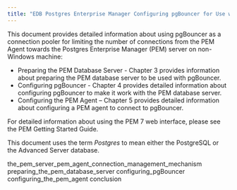 ```yaml
---
title: "EDB Postgres Enterprise Manager Configuring pgBouncer for Use with PEM Agents"
---
```




This document provides detailed information about using pgBouncer as a connection pooler for limiting the number of connections from the PEM Agent towards the Postgres Enterprise Manager (PEM) server on non-Windows machine:

-   Preparing the PEM Database Server - Chapter 3 provides information about preparing the PEM database server to be used with pgBouncer.
-   Configuring pgBouncer - Chapter 4 provides detailed information about configuring pgBouncer to make it work with the PEM database server.
-   Configuring the PEM Agent – Chapter 5 provides detailed information about configuring a PEM agent to connect to pgBouncer.

For detailed information about using the PEM 7 web interface, please see the PEM Getting Started Guide.

This document uses the term *Postgres* to mean either the PostgreSQL or the Advanced Server database.

<div class="toctree" maxdepth="3">

the\_pem\_server\_pem\_agent\_connection\_management\_mechanism preparing\_the\_pem\_database\_server configuring\_pgBouncer configuring\_the\_pem\_agent conclusion

</div>
